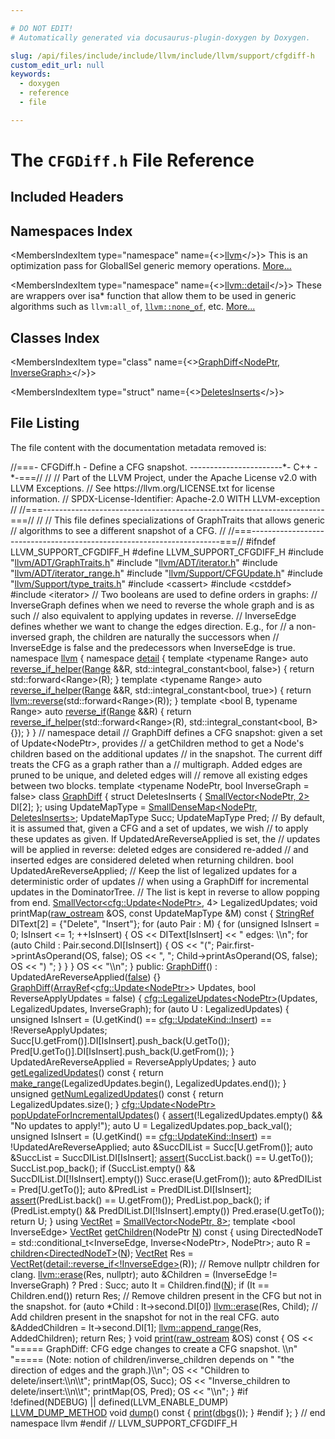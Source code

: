 ```yaml
---

# DO NOT EDIT!
# Automatically generated via docusaurus-plugin-doxygen by Doxygen.

slug: /api/files/include/include/llvm/include/llvm/support/cfgdiff-h
custom_edit_url: null
keywords:
  - doxygen
  - reference
  - file

---
```





# The `CFGDiff.h` File Reference

<DoxygenPage pluginConfig={pluginConfig}>



## Included Headers

<IncludesList>
<IncludesListItem
  filePath="llvm/ADT/GraphTraits.h"
  permalink="/docs/api/files/include/include/llvm/include/llvm/adt/graphtraits-h"
  isLocal="true" />
<IncludesListItem
  filePath="llvm/ADT/iterator.h"
  permalink="/docs/api/files/include/include/llvm/include/llvm/adt/iterator-h"
  isLocal="true" />
<IncludesListItem
  filePath="llvm/ADT/iterator_range.h"
  permalink="/docs/api/files/include/include/llvm/include/llvm/adt/iterator-range-h"
  isLocal="true" />
<IncludesListItem
  filePath="llvm/Support/CFGUpdate.h"
  permalink="/docs/api/files/include/include/llvm/include/llvm/support/cfgupdate-h"
  isLocal="true" />
<IncludesListItem
  filePath="llvm/Support/type_traits.h"
  permalink="/docs/api/files/include/include/llvm/include/llvm/support/type-traits-h"
  isLocal="true" />
<IncludesListItem
  filePath="cassert"
  permalink=""
  isLocal="false" />
<IncludesListItem
  filePath="cstddef"
  permalink=""
  isLocal="false" />
<IncludesListItem
  filePath="iterator"
  permalink=""
  isLocal="false" />
</IncludesList>

## Namespaces Index

<MembersIndex>

<MembersIndexItem
  type="namespace"
  name={<><a href="/docs/api/namespaces/llvm">llvm</a></>}>
This is an optimization pass for GlobalISel generic memory operations. <a href="/docs/api/namespaces/llvm/#details">More...</a>
</MembersIndexItem>

<MembersIndexItem
  type="namespace"
  name={<><a href="/docs/api/namespaces/llvm/detail">llvm::detail</a></>}>
These are wrappers over isa&#42; function that allow them to be used in generic algorithms such as <code>llvm:all&#95;of</code>, <code><a href="/docs/api/namespaces/llvm/#a7dc3069afa2ce5ea62ac2eb183e51c00">llvm::none&#95;of</a></code>, etc. <a href="/docs/api/namespaces/llvm/detail/#details">More...</a>
</MembersIndexItem>

</MembersIndex>

## Classes Index

<MembersIndex>

<MembersIndexItem
  type="class"
  name={<><a href="/docs/api/classes/llvm/graphdiff">GraphDiff&lt;NodePtr, InverseGraph&gt;</a></>}>
</MembersIndexItem>

<MembersIndexItem
  type="struct"
  name={<><a href="/docs/api/structs/llvm/graphdiff/deletesinserts">DeletesInserts</a></>}>
</MembersIndexItem>

</MembersIndex>


## File Listing

The file content with the documentation metadata removed is:

<ProgramListing>

<Link id="l00001" /><CodeLine lineNumber="1"><span class="doxyHighlightComment">//===- CFGDiff.h - Define a CFG snapshot. -----------------------&#42;- C++ -&#42;-===//</span></CodeLine>
<Link id="l00002" /><CodeLine lineNumber="2"><span class="doxyHighlightComment">//</span></CodeLine>
<Link id="l00003" /><CodeLine lineNumber="3"><span class="doxyHighlightComment">// Part of the LLVM Project, under the Apache License v2.0 with LLVM Exceptions.</span></CodeLine>
<Link id="l00004" /><CodeLine lineNumber="4"><span class="doxyHighlightComment">// See https://llvm.org/LICENSE.txt for license information.</span></CodeLine>
<Link id="l00005" /><CodeLine lineNumber="5"><span class="doxyHighlightComment">// SPDX-License-Identifier: Apache-2.0 WITH LLVM-exception</span></CodeLine>
<Link id="l00006" /><CodeLine lineNumber="6"><span class="doxyHighlightComment">//</span></CodeLine>
<Link id="l00007" /><CodeLine lineNumber="7"><span class="doxyHighlightComment">//===----------------------------------------------------------------------===//</span></CodeLine>
<Link id="l00008" /><CodeLine lineNumber="8"><span class="doxyHighlightComment">//</span></CodeLine>
<Link id="l00009" /><CodeLine lineNumber="9"><span class="doxyHighlightComment">// This file defines specializations of GraphTraits that allows generic</span></CodeLine>
<Link id="l00010" /><CodeLine lineNumber="10"><span class="doxyHighlightComment">// algorithms to see a different snapshot of a CFG.</span></CodeLine>
<Link id="l00011" /><CodeLine lineNumber="11"><span class="doxyHighlightComment">//</span></CodeLine>
<Link id="l00012" /><CodeLine lineNumber="12"><span class="doxyHighlightComment">//===----------------------------------------------------------------------===//</span></CodeLine>
<Link id="l00013" /><CodeLine lineNumber="13"></CodeLine>
<Link id="l00014" /><CodeLine lineNumber="14"><span class="doxyHighlightPreprocessor">#ifndef LLVM&#95;SUPPORT&#95;CFGDIFF&#95;H</span></CodeLine>
<Link id="l00015" /><CodeLine lineNumber="15"><span class="doxyHighlightPreprocessor">#define LLVM&#95;SUPPORT&#95;CFGDIFF&#95;H</span></CodeLine>
<Link id="l00016" /><CodeLine lineNumber="16"></CodeLine>
<Link id="l00017" /><CodeLine lineNumber="17"><span class="doxyHighlightPreprocessor">#include &quot;<a href="/docs/api/files/include/include/llvm/include/llvm/adt/graphtraits-h">llvm/ADT/GraphTraits.h</a>&quot;</span></CodeLine>
<Link id="l00018" /><CodeLine lineNumber="18"><span class="doxyHighlightPreprocessor">#include &quot;<a href="/docs/api/files/include/include/llvm/include/llvm/adt/iterator-h">llvm/ADT/iterator.h</a>&quot;</span></CodeLine>
<Link id="l00019" /><CodeLine lineNumber="19"><span class="doxyHighlightPreprocessor">#include &quot;<a href="/docs/api/files/include/include/llvm/include/llvm/adt/iterator-range-h">llvm/ADT/iterator&#95;range.h</a>&quot;</span></CodeLine>
<Link id="l00020" /><CodeLine lineNumber="20"><span class="doxyHighlightPreprocessor">#include &quot;<a href="/docs/api/files/include/include/llvm/include/llvm/support/cfgupdate-h">llvm/Support/CFGUpdate.h</a>&quot;</span></CodeLine>
<Link id="l00021" /><CodeLine lineNumber="21"><span class="doxyHighlightPreprocessor">#include &quot;<a href="/docs/api/files/include/include/llvm/include/llvm/support/type-traits-h">llvm/Support/type&#95;traits.h</a>&quot;</span></CodeLine>
<Link id="l00022" /><CodeLine lineNumber="22"><span class="doxyHighlightPreprocessor">#include &lt;cassert&gt;</span></CodeLine>
<Link id="l00023" /><CodeLine lineNumber="23"><span class="doxyHighlightPreprocessor">#include &lt;cstddef&gt;</span></CodeLine>
<Link id="l00024" /><CodeLine lineNumber="24"><span class="doxyHighlightPreprocessor">#include &lt;iterator&gt;</span></CodeLine>
<Link id="l00025" /><CodeLine lineNumber="25"></CodeLine>
<Link id="l00026" /><CodeLine lineNumber="26"><span class="doxyHighlightComment">// Two booleans are used to define orders in graphs:</span></CodeLine>
<Link id="l00027" /><CodeLine lineNumber="27"><span class="doxyHighlightComment">// InverseGraph defines when we need to reverse the whole graph and is as such</span></CodeLine>
<Link id="l00028" /><CodeLine lineNumber="28"><span class="doxyHighlightComment">// also equivalent to applying updates in reverse.</span></CodeLine>
<Link id="l00029" /><CodeLine lineNumber="29"><span class="doxyHighlightComment">// InverseEdge defines whether we want to change the edges direction. E.g., for</span></CodeLine>
<Link id="l00030" /><CodeLine lineNumber="30"><span class="doxyHighlightComment">// a non-inversed graph, the children are naturally the successors when</span></CodeLine>
<Link id="l00031" /><CodeLine lineNumber="31"><span class="doxyHighlightComment">// InverseEdge is false and the predecessors when InverseEdge is true.</span></CodeLine>
<Link id="l00032" /><CodeLine lineNumber="32"></CodeLine>
<Link id="l00033" /><CodeLine lineNumber="33"><span class="doxyHighlightKeyword">namespace </span><span class="doxyHighlight"><a href="/docs/api/namespaces/llvm">llvm</a> &#123;</span></CodeLine>
<Link id="l00034" /><CodeLine lineNumber="34"></CodeLine>
<Link id="l00035" /><CodeLine lineNumber="35"><span class="doxyHighlightKeyword">namespace </span><span class="doxyHighlight"><a href="/docs/api/namespaces/llvm/detail">detail</a> &#123;</span></CodeLine>
<Link id="l00036" /><CodeLine lineNumber="36"><span class="doxyHighlightKeyword">template</span><span class="doxyHighlight"> &lt;</span><span class="doxyHighlightKeyword">typename</span><span class="doxyHighlight"> Range&gt;</span></CodeLine>
<Link id="l00037" /><CodeLine lineNumber="37" lineLink="/docs/api/namespaces/llvm/detail/#afe655f6c2c604c37a900b5ed542d784a"><span class="doxyHighlightKeyword">auto</span><span class="doxyHighlight"> <a href="/docs/api/namespaces/llvm/detail/#afe655f6c2c604c37a900b5ed542d784a">reverse&#95;if&#95;helper</a>(<a href="/docs/api/files/lib/lib/target/lib/target/nvptx/nvvmintrrange-cpp/#a34bd74317e3f04bfc4318c2d1a470877">Range</a> &amp;&amp;R, std::integral&#95;constant&lt;bool, false&gt;) &#123;</span></CodeLine>
<Link id="l00038" /><CodeLine lineNumber="38"><span class="doxyHighlight">  </span><span class="doxyHighlightKeywordFlow">return</span><span class="doxyHighlight"> std::forward&lt;Range&gt;(R);</span></CodeLine>
<Link id="l00039" /><CodeLine lineNumber="39"><span class="doxyHighlight">&#125;</span></CodeLine>
<Link id="l00040" /><CodeLine lineNumber="40"></CodeLine>
<Link id="l00041" /><CodeLine lineNumber="41"><span class="doxyHighlightKeyword">template</span><span class="doxyHighlight"> &lt;</span><span class="doxyHighlightKeyword">typename</span><span class="doxyHighlight"> Range&gt;</span></CodeLine>
<Link id="l00042" /><CodeLine lineNumber="42" lineLink="/docs/api/namespaces/llvm/detail/#a5ca9117a0b11a895486553863c2a01b9"><span class="doxyHighlightKeyword">auto</span><span class="doxyHighlight"> <a href="/docs/api/namespaces/llvm/detail/#afe655f6c2c604c37a900b5ed542d784a">reverse&#95;if&#95;helper</a>(<a href="/docs/api/files/lib/lib/target/lib/target/nvptx/nvvmintrrange-cpp/#a34bd74317e3f04bfc4318c2d1a470877">Range</a> &amp;&amp;R, std::integral&#95;constant&lt;bool, true&gt;) &#123;</span></CodeLine>
<Link id="l00043" /><CodeLine lineNumber="43"><span class="doxyHighlight">  </span><span class="doxyHighlightKeywordFlow">return</span><span class="doxyHighlight"> <a href="/docs/api/namespaces/llvm/#a6b0ac1fa4f05de76413c5e0ca6334035">llvm::reverse</a>(std::forward&lt;Range&gt;(R));</span></CodeLine>
<Link id="l00044" /><CodeLine lineNumber="44"><span class="doxyHighlight">&#125;</span></CodeLine>
<Link id="l00045" /><CodeLine lineNumber="45"></CodeLine>
<Link id="l00046" /><CodeLine lineNumber="46" lineLink="/docs/api/namespaces/llvm/detail/#a1926e8e4789f0a0f89add386f65413d1"><span class="doxyHighlightKeyword">template</span><span class="doxyHighlight"> &lt;</span><span class="doxyHighlightKeywordType">bool</span><span class="doxyHighlight"> B, </span><span class="doxyHighlightKeyword">typename</span><span class="doxyHighlight"> Range&gt; </span><span class="doxyHighlightKeyword">auto</span><span class="doxyHighlight"> <a href="/docs/api/namespaces/llvm/detail/#a1926e8e4789f0a0f89add386f65413d1">reverse&#95;if</a>(<a href="/docs/api/files/lib/lib/target/lib/target/nvptx/nvvmintrrange-cpp/#a34bd74317e3f04bfc4318c2d1a470877">Range</a> &amp;&amp;R) &#123;</span></CodeLine>
<Link id="l00047" /><CodeLine lineNumber="47"><span class="doxyHighlight">  </span><span class="doxyHighlightKeywordFlow">return</span><span class="doxyHighlight"> <a href="/docs/api/namespaces/llvm/detail/#afe655f6c2c604c37a900b5ed542d784a">reverse&#95;if&#95;helper</a>(std::forward&lt;Range&gt;(R),</span></CodeLine>
<Link id="l00048" /><CodeLine lineNumber="48"><span class="doxyHighlight">                           std::integral&#95;constant&lt;bool, B&gt;&#123;&#125;);</span></CodeLine>
<Link id="l00049" /><CodeLine lineNumber="49"><span class="doxyHighlight">&#125;</span></CodeLine>
<Link id="l00050" /><CodeLine lineNumber="50"><span class="doxyHighlight">&#125; </span><span class="doxyHighlightComment">// namespace detail</span></CodeLine>
<Link id="l00051" /><CodeLine lineNumber="51"></CodeLine>
<Link id="l00052" /><CodeLine lineNumber="52"><span class="doxyHighlightComment">// GraphDiff defines a CFG snapshot: given a set of Update&lt;NodePtr&gt;, provides</span></CodeLine>
<Link id="l00053" /><CodeLine lineNumber="53"><span class="doxyHighlightComment">// a getChildren method to get a Node&#39;s children based on the additional updates</span></CodeLine>
<Link id="l00054" /><CodeLine lineNumber="54"><span class="doxyHighlightComment">// in the snapshot. The current diff treats the CFG as a graph rather than a</span></CodeLine>
<Link id="l00055" /><CodeLine lineNumber="55"><span class="doxyHighlightComment">// multigraph. Added edges are pruned to be unique, and deleted edges will</span></CodeLine>
<Link id="l00056" /><CodeLine lineNumber="56"><span class="doxyHighlightComment">// remove all existing edges between two blocks.</span></CodeLine>
<Link id="l00057" /><CodeLine lineNumber="57" lineLink="/docs/api/classes/llvm/graphdiff"><span class="doxyHighlightKeyword">template</span><span class="doxyHighlight"> &lt;</span><span class="doxyHighlightKeyword">typename</span><span class="doxyHighlight"> NodePtr, </span><span class="doxyHighlightKeywordType">bool</span><span class="doxyHighlight"> InverseGraph = false&gt; </span><span class="doxyHighlightKeyword">class </span><span class="doxyHighlight"><a href="/docs/api/classes/llvm/graphdiff/#a750e10bc8c7c88551781a9e1cb91bf07">GraphDiff</a> &#123;</span></CodeLine>
<Link id="l00058" /><CodeLine lineNumber="58"><span class="doxyHighlight">  </span><span class="doxyHighlightKeyword">struct </span><span class="doxyHighlight">DeletesInserts &#123;</span></CodeLine>
<Link id="l00059" /><CodeLine lineNumber="59"><span class="doxyHighlight">    <a href="/docs/api/classes/llvm/smallvector">SmallVector&lt;NodePtr, 2&gt;</a> DI&#91;2&#93;;</span></CodeLine>
<Link id="l00060" /><CodeLine lineNumber="60"><span class="doxyHighlight">  &#125;;</span></CodeLine>
<Link id="l00061" /><CodeLine lineNumber="61"><span class="doxyHighlight">  </span><span class="doxyHighlightKeyword">using </span><span class="doxyHighlight">UpdateMapType = <a href="/docs/api/classes/llvm/smalldensemap">SmallDenseMap&lt;NodePtr, DeletesInserts&gt;</a>;</span></CodeLine>
<Link id="l00062" /><CodeLine lineNumber="62"><span class="doxyHighlight">  UpdateMapType Succ;</span></CodeLine>
<Link id="l00063" /><CodeLine lineNumber="63"><span class="doxyHighlight">  UpdateMapType Pred;</span></CodeLine>
<Link id="l00064" /><CodeLine lineNumber="64"></CodeLine>
<Link id="l00065" /><CodeLine lineNumber="65"><span class="doxyHighlight">  </span><span class="doxyHighlightComment">// By default, it is assumed that, given a CFG and a set of updates, we wish</span></CodeLine>
<Link id="l00066" /><CodeLine lineNumber="66"><span class="doxyHighlight">  </span><span class="doxyHighlightComment">// to apply these updates as given. If UpdatedAreReverseApplied is set, the</span></CodeLine>
<Link id="l00067" /><CodeLine lineNumber="67"><span class="doxyHighlight">  </span><span class="doxyHighlightComment">// updates will be applied in reverse: deleted edges are considered re-added</span></CodeLine>
<Link id="l00068" /><CodeLine lineNumber="68"><span class="doxyHighlight">  </span><span class="doxyHighlightComment">// and inserted edges are considered deleted when returning children.</span></CodeLine>
<Link id="l00069" /><CodeLine lineNumber="69"><span class="doxyHighlight">  </span><span class="doxyHighlightKeywordType">bool</span><span class="doxyHighlight"> UpdatedAreReverseApplied;</span></CodeLine>
<Link id="l00070" /><CodeLine lineNumber="70"></CodeLine>
<Link id="l00071" /><CodeLine lineNumber="71"><span class="doxyHighlight">  </span><span class="doxyHighlightComment">// Keep the list of legalized updates for a deterministic order of updates</span></CodeLine>
<Link id="l00072" /><CodeLine lineNumber="72"><span class="doxyHighlight">  </span><span class="doxyHighlightComment">// when using a GraphDiff for incremental updates in the DominatorTree.</span></CodeLine>
<Link id="l00073" /><CodeLine lineNumber="73"><span class="doxyHighlight">  </span><span class="doxyHighlightComment">// The list is kept in reverse to allow popping from end.</span></CodeLine>
<Link id="l00074" /><CodeLine lineNumber="74"><span class="doxyHighlight">  <a href="/docs/api/classes/llvm/smallvector">SmallVector&lt;cfg::Update&lt;NodePtr&gt;</a>, 4&gt; LegalizedUpdates;</span></CodeLine>
<Link id="l00075" /><CodeLine lineNumber="75"></CodeLine>
<Link id="l00076" /><CodeLine lineNumber="76"><span class="doxyHighlight">  </span><span class="doxyHighlightKeywordType">void</span><span class="doxyHighlight"> printMap(<a href="/docs/api/classes/llvm/raw-ostream">raw&#95;ostream</a> &amp;OS, </span><span class="doxyHighlightKeyword">const</span><span class="doxyHighlight"> UpdateMapType &amp;M)</span><span class="doxyHighlightKeyword"> const </span><span class="doxyHighlight">&#123;</span></CodeLine>
<Link id="l00077" /><CodeLine lineNumber="77"><span class="doxyHighlight">    <a href="/docs/api/classes/llvm/stringref">StringRef</a> DIText&#91;2&#93; = &#123;</span><span class="doxyHighlightStringLiteral">&quot;Delete&quot;</span><span class="doxyHighlight">, </span><span class="doxyHighlightStringLiteral">&quot;Insert&quot;</span><span class="doxyHighlight">&#125;;</span></CodeLine>
<Link id="l00078" /><CodeLine lineNumber="78"><span class="doxyHighlight">    </span><span class="doxyHighlightKeywordFlow">for</span><span class="doxyHighlight"> (</span><span class="doxyHighlightKeyword">auto</span><span class="doxyHighlight"> Pair : M) &#123;</span></CodeLine>
<Link id="l00079" /><CodeLine lineNumber="79"><span class="doxyHighlight">      </span><span class="doxyHighlightKeywordFlow">for</span><span class="doxyHighlight"> (</span><span class="doxyHighlightKeywordType">unsigned</span><span class="doxyHighlight"> IsInsert = 0; IsInsert &lt;= 1; ++IsInsert) &#123;</span></CodeLine>
<Link id="l00080" /><CodeLine lineNumber="80"><span class="doxyHighlight">        OS &lt;&lt; DIText&#91;IsInsert&#93; &lt;&lt; </span><span class="doxyHighlightStringLiteral">&quot; edges: \\n&quot;</span><span class="doxyHighlight">;</span></CodeLine>
<Link id="l00081" /><CodeLine lineNumber="81"><span class="doxyHighlight">        </span><span class="doxyHighlightKeywordFlow">for</span><span class="doxyHighlight"> (</span><span class="doxyHighlightKeyword">auto</span><span class="doxyHighlight"> Child : Pair.second.DI&#91;IsInsert&#93;) &#123;</span></CodeLine>
<Link id="l00082" /><CodeLine lineNumber="82"><span class="doxyHighlight">          OS &lt;&lt; </span><span class="doxyHighlightStringLiteral">&quot;(&quot;</span><span class="doxyHighlight">;</span></CodeLine>
<Link id="l00083" /><CodeLine lineNumber="83"><span class="doxyHighlight">          Pair.first-&gt;printAsOperand(OS, </span><span class="doxyHighlightKeyword">false</span><span class="doxyHighlight">);</span></CodeLine>
<Link id="l00084" /><CodeLine lineNumber="84"><span class="doxyHighlight">          OS &lt;&lt; </span><span class="doxyHighlightStringLiteral">&quot;, &quot;</span><span class="doxyHighlight">;</span></CodeLine>
<Link id="l00085" /><CodeLine lineNumber="85"><span class="doxyHighlight">          Child-&gt;printAsOperand(OS, </span><span class="doxyHighlightKeyword">false</span><span class="doxyHighlight">);</span></CodeLine>
<Link id="l00086" /><CodeLine lineNumber="86"><span class="doxyHighlight">          OS &lt;&lt; </span><span class="doxyHighlightStringLiteral">&quot;) &quot;</span><span class="doxyHighlight">;</span></CodeLine>
<Link id="l00087" /><CodeLine lineNumber="87"><span class="doxyHighlight">        &#125;</span></CodeLine>
<Link id="l00088" /><CodeLine lineNumber="88"><span class="doxyHighlight">      &#125;</span></CodeLine>
<Link id="l00089" /><CodeLine lineNumber="89"><span class="doxyHighlight">    &#125;</span></CodeLine>
<Link id="l00090" /><CodeLine lineNumber="90"><span class="doxyHighlight">    OS &lt;&lt; </span><span class="doxyHighlightStringLiteral">&quot;\\n&quot;</span><span class="doxyHighlight">;</span></CodeLine>
<Link id="l00091" /><CodeLine lineNumber="91"><span class="doxyHighlight">  &#125;</span></CodeLine>
<Link id="l00092" /><CodeLine lineNumber="92"></CodeLine>
<Link id="l00093" /><CodeLine lineNumber="93"><span class="doxyHighlightKeyword">public</span><span class="doxyHighlight">:</span></CodeLine>
<Link id="l00094" /><CodeLine lineNumber="94" lineLink="/docs/api/classes/llvm/graphdiff/#a750e10bc8c7c88551781a9e1cb91bf07"><span class="doxyHighlight">  <a href="/docs/api/classes/llvm/graphdiff/#a750e10bc8c7c88551781a9e1cb91bf07">GraphDiff</a>() : UpdatedAreReverseApplied(<a href="/docs/api/namespaces/false">false</a>) &#123;&#125;</span></CodeLine>
<Link id="l00095" /><CodeLine lineNumber="95" lineLink="/docs/api/classes/llvm/graphdiff/#a92da53e1aaac08fbffcaeb8e3e5034b6"><span class="doxyHighlight">  <a href="/docs/api/classes/llvm/graphdiff/#a92da53e1aaac08fbffcaeb8e3e5034b6">GraphDiff</a>(<a href="/docs/api/classes/llvm/arrayref">ArrayRef</a>&lt;<a href="/docs/api/classes/llvm/cfg/update">cfg::Update&lt;NodePtr&gt;</a>&gt; Updates,</span></CodeLine>
<Link id="l00096" /><CodeLine lineNumber="96"><span class="doxyHighlight">            </span><span class="doxyHighlightKeywordType">bool</span><span class="doxyHighlight"> ReverseApplyUpdates = </span><span class="doxyHighlightKeyword">false</span><span class="doxyHighlight">) &#123;</span></CodeLine>
<Link id="l00097" /><CodeLine lineNumber="97"><span class="doxyHighlight">    <a href="/docs/api/namespaces/llvm/cfg/#ab58a00c0ea36e29ae7f9ab16add64615">cfg::LegalizeUpdates&lt;NodePtr&gt;</a>(Updates, LegalizedUpdates, InverseGraph);</span></CodeLine>
<Link id="l00098" /><CodeLine lineNumber="98"><span class="doxyHighlight">    </span><span class="doxyHighlightKeywordFlow">for</span><span class="doxyHighlight"> (</span><span class="doxyHighlightKeyword">auto</span><span class="doxyHighlight"> U : LegalizedUpdates) &#123;</span></CodeLine>
<Link id="l00099" /><CodeLine lineNumber="99"><span class="doxyHighlight">      </span><span class="doxyHighlightKeywordType">unsigned</span><span class="doxyHighlight"> IsInsert =</span></CodeLine>
<Link id="l00100" /><CodeLine lineNumber="100"><span class="doxyHighlight">          (U.getKind() == <a href="/docs/api/namespaces/llvm/cfg/#a90f12723ad8d5cff45b6f06408a33da8aa458be0f08b7e4ff3c0f633c100176c0">cfg::UpdateKind::Insert</a>) == !ReverseApplyUpdates;</span></CodeLine>
<Link id="l00101" /><CodeLine lineNumber="101"><span class="doxyHighlight">      Succ&#91;U.getFrom()&#93;.DI&#91;IsInsert&#93;.push&#95;back(U.getTo());</span></CodeLine>
<Link id="l00102" /><CodeLine lineNumber="102"><span class="doxyHighlight">      Pred&#91;U.getTo()&#93;.DI&#91;IsInsert&#93;.push&#95;back(U.getFrom());</span></CodeLine>
<Link id="l00103" /><CodeLine lineNumber="103"><span class="doxyHighlight">    &#125;</span></CodeLine>
<Link id="l00104" /><CodeLine lineNumber="104"><span class="doxyHighlight">    UpdatedAreReverseApplied = ReverseApplyUpdates;</span></CodeLine>
<Link id="l00105" /><CodeLine lineNumber="105"><span class="doxyHighlight">  &#125;</span></CodeLine>
<Link id="l00106" /><CodeLine lineNumber="106"></CodeLine>
<Link id="l00107" /><CodeLine lineNumber="107" lineLink="/docs/api/classes/llvm/graphdiff/#a02c5379fd4f7437bcefe9d6c60963a7b"><span class="doxyHighlight">  </span><span class="doxyHighlightKeyword">auto</span><span class="doxyHighlight"> <a href="/docs/api/classes/llvm/graphdiff/#a02c5379fd4f7437bcefe9d6c60963a7b">getLegalizedUpdates</a>()</span><span class="doxyHighlightKeyword"> const </span><span class="doxyHighlight">&#123;</span></CodeLine>
<Link id="l00108" /><CodeLine lineNumber="108"><span class="doxyHighlight">    </span><span class="doxyHighlightKeywordFlow">return</span><span class="doxyHighlight"> <a href="/docs/api/namespaces/llvm/#a341215803e83773a3e97860dc291f121">make&#95;range</a>(LegalizedUpdates.begin(), LegalizedUpdates.end());</span></CodeLine>
<Link id="l00109" /><CodeLine lineNumber="109"><span class="doxyHighlight">  &#125;</span></CodeLine>
<Link id="l00110" /><CodeLine lineNumber="110"></CodeLine>
<Link id="l00111" /><CodeLine lineNumber="111" lineLink="/docs/api/classes/llvm/graphdiff/#abf8532d450c03fedf6af2f69f29388cf"><span class="doxyHighlight">  </span><span class="doxyHighlightKeywordType">unsigned</span><span class="doxyHighlight"> <a href="/docs/api/classes/llvm/graphdiff/#abf8532d450c03fedf6af2f69f29388cf">getNumLegalizedUpdates</a>()</span><span class="doxyHighlightKeyword"> const </span><span class="doxyHighlight">&#123; </span><span class="doxyHighlightKeywordFlow">return</span><span class="doxyHighlight"> LegalizedUpdates.size(); &#125;</span></CodeLine>
<Link id="l00112" /><CodeLine lineNumber="112"></CodeLine>
<Link id="l00113" /><CodeLine lineNumber="113" lineLink="/docs/api/classes/llvm/graphdiff/#ab2a3b8f6ebc0db2628ad35dc728fde42"><span class="doxyHighlight">  <a href="/docs/api/classes/llvm/cfg/update">cfg::Update&lt;NodePtr&gt;</a> <a href="/docs/api/classes/llvm/graphdiff/#ab2a3b8f6ebc0db2628ad35dc728fde42">popUpdateForIncrementalUpdates</a>() &#123;</span></CodeLine>
<Link id="l00114" /><CodeLine lineNumber="114"><span class="doxyHighlight">    <a href="/docs/api/files/lib/lib/target/lib/target/amdgpu/silowercontrolflow-cpp/#a4868c5d81c5ccc98c47aeab6244346a0">assert</a>(!LegalizedUpdates.empty() &amp;&amp; </span><span class="doxyHighlightStringLiteral">&quot;No updates to apply!&quot;</span><span class="doxyHighlight">);</span></CodeLine>
<Link id="l00115" /><CodeLine lineNumber="115"><span class="doxyHighlight">    </span><span class="doxyHighlightKeyword">auto</span><span class="doxyHighlight"> U = LegalizedUpdates.pop&#95;back&#95;val();</span></CodeLine>
<Link id="l00116" /><CodeLine lineNumber="116"><span class="doxyHighlight">    </span><span class="doxyHighlightKeywordType">unsigned</span><span class="doxyHighlight"> IsInsert =</span></CodeLine>
<Link id="l00117" /><CodeLine lineNumber="117"><span class="doxyHighlight">        (U.getKind() == <a href="/docs/api/namespaces/llvm/cfg/#a90f12723ad8d5cff45b6f06408a33da8aa458be0f08b7e4ff3c0f633c100176c0">cfg::UpdateKind::Insert</a>) == !UpdatedAreReverseApplied;</span></CodeLine>
<Link id="l00118" /><CodeLine lineNumber="118"><span class="doxyHighlight">    </span><span class="doxyHighlightKeyword">auto</span><span class="doxyHighlight"> &amp;SuccDIList = Succ&#91;U.getFrom()&#93;;</span></CodeLine>
<Link id="l00119" /><CodeLine lineNumber="119"><span class="doxyHighlight">    </span><span class="doxyHighlightKeyword">auto</span><span class="doxyHighlight"> &amp;SuccList = SuccDIList.DI&#91;IsInsert&#93;;</span></CodeLine>
<Link id="l00120" /><CodeLine lineNumber="120"><span class="doxyHighlight">    <a href="/docs/api/files/lib/lib/target/lib/target/amdgpu/silowercontrolflow-cpp/#a4868c5d81c5ccc98c47aeab6244346a0">assert</a>(SuccList.back() == U.getTo());</span></CodeLine>
<Link id="l00121" /><CodeLine lineNumber="121"><span class="doxyHighlight">    SuccList.pop&#95;back();</span></CodeLine>
<Link id="l00122" /><CodeLine lineNumber="122"><span class="doxyHighlight">    </span><span class="doxyHighlightKeywordFlow">if</span><span class="doxyHighlight"> (SuccList.empty() &amp;&amp; SuccDIList.DI&#91;!IsInsert&#93;.empty())</span></CodeLine>
<Link id="l00123" /><CodeLine lineNumber="123"><span class="doxyHighlight">      Succ.erase(U.getFrom());</span></CodeLine>
<Link id="l00124" /><CodeLine lineNumber="124"></CodeLine>
<Link id="l00125" /><CodeLine lineNumber="125"><span class="doxyHighlight">    </span><span class="doxyHighlightKeyword">auto</span><span class="doxyHighlight"> &amp;PredDIList = Pred&#91;U.getTo()&#93;;</span></CodeLine>
<Link id="l00126" /><CodeLine lineNumber="126"><span class="doxyHighlight">    </span><span class="doxyHighlightKeyword">auto</span><span class="doxyHighlight"> &amp;PredList = PredDIList.DI&#91;IsInsert&#93;;</span></CodeLine>
<Link id="l00127" /><CodeLine lineNumber="127"><span class="doxyHighlight">    <a href="/docs/api/files/lib/lib/target/lib/target/amdgpu/silowercontrolflow-cpp/#a4868c5d81c5ccc98c47aeab6244346a0">assert</a>(PredList.back() == U.getFrom());</span></CodeLine>
<Link id="l00128" /><CodeLine lineNumber="128"><span class="doxyHighlight">    PredList.pop&#95;back();</span></CodeLine>
<Link id="l00129" /><CodeLine lineNumber="129"><span class="doxyHighlight">    </span><span class="doxyHighlightKeywordFlow">if</span><span class="doxyHighlight"> (PredList.empty() &amp;&amp; PredDIList.DI&#91;!IsInsert&#93;.empty())</span></CodeLine>
<Link id="l00130" /><CodeLine lineNumber="130"><span class="doxyHighlight">      Pred.erase(U.getTo());</span></CodeLine>
<Link id="l00131" /><CodeLine lineNumber="131"><span class="doxyHighlight">    </span><span class="doxyHighlightKeywordFlow">return</span><span class="doxyHighlight"> U;</span></CodeLine>
<Link id="l00132" /><CodeLine lineNumber="132"><span class="doxyHighlight">  &#125;</span></CodeLine>
<Link id="l00133" /><CodeLine lineNumber="133"></CodeLine>
<Link id="l00134" /><CodeLine lineNumber="134" lineLink="/docs/api/classes/llvm/graphdiff/#a4e5916e41acfe2aac69c669015dccb14"><span class="doxyHighlight">  </span><span class="doxyHighlightKeyword">using </span><span class="doxyHighlight"><a href="/docs/api/classes/llvm/graphdiff/#a4e5916e41acfe2aac69c669015dccb14">VectRet</a> = <a href="/docs/api/classes/llvm/smallvector">SmallVector&lt;NodePtr, 8&gt;</a>;</span></CodeLine>
<Link id="l00135" /><CodeLine lineNumber="135" lineLink="/docs/api/classes/llvm/graphdiff/#a7c6bfaa2b8d3dbf6f4c9f4dfec66c77d"><span class="doxyHighlight">  </span><span class="doxyHighlightKeyword">template</span><span class="doxyHighlight"> &lt;</span><span class="doxyHighlightKeywordType">bool</span><span class="doxyHighlight"> InverseEdge&gt; <a href="/docs/api/classes/llvm/graphdiff/#a4e5916e41acfe2aac69c669015dccb14">VectRet</a> <a href="/docs/api/classes/llvm/graphdiff/#a7c6bfaa2b8d3dbf6f4c9f4dfec66c77d">getChildren</a>(NodePtr <a href="/docs/api/files/lib/lib/support/regcomp-c/#a0240ac851181b84ac374872dc5434ee4">N</a>)</span><span class="doxyHighlightKeyword"> const </span><span class="doxyHighlight">&#123;</span></CodeLine>
<Link id="l00136" /><CodeLine lineNumber="136"><span class="doxyHighlight">    </span><span class="doxyHighlightKeyword">using </span><span class="doxyHighlight">DirectedNodeT =</span></CodeLine>
<Link id="l00137" /><CodeLine lineNumber="137"><span class="doxyHighlight">        std::conditional&#95;t&lt;InverseEdge, Inverse&lt;NodePtr&gt;, NodePtr&gt;;</span></CodeLine>
<Link id="l00138" /><CodeLine lineNumber="138"><span class="doxyHighlight">    </span><span class="doxyHighlightKeyword">auto</span><span class="doxyHighlight"> R = <a href="/docs/api/namespaces/llvm/#acc2e6a2001a5f102f18060a53520e82b">children&lt;DirectedNodeT&gt;</a>(<a href="/docs/api/files/lib/lib/support/regcomp-c/#a0240ac851181b84ac374872dc5434ee4">N</a>);</span></CodeLine>
<Link id="l00139" /><CodeLine lineNumber="139"><span class="doxyHighlight">    <a href="/docs/api/classes/llvm/graphdiff/#a4e5916e41acfe2aac69c669015dccb14">VectRet</a> Res = <a href="/docs/api/classes/llvm/graphdiff/#a4e5916e41acfe2aac69c669015dccb14">VectRet</a>(<a href="/docs/api/namespaces/llvm/detail/#a1926e8e4789f0a0f89add386f65413d1">detail::reverse&#95;if&lt;!InverseEdge&gt;</a>(R));</span></CodeLine>
<Link id="l00140" /><CodeLine lineNumber="140"></CodeLine>
<Link id="l00141" /><CodeLine lineNumber="141"><span class="doxyHighlight">    </span><span class="doxyHighlightComment">// Remove nullptr children for clang.</span></CodeLine>
<Link id="l00142" /><CodeLine lineNumber="142"><span class="doxyHighlight">    <a href="/docs/api/namespaces/llvm/#a60a348350395aef11d68f58111bcf499">llvm::erase</a>(Res, </span><span class="doxyHighlightKeyword">nullptr</span><span class="doxyHighlight">);</span></CodeLine>
<Link id="l00143" /><CodeLine lineNumber="143"></CodeLine>
<Link id="l00144" /><CodeLine lineNumber="144"><span class="doxyHighlight">    </span><span class="doxyHighlightKeyword">auto</span><span class="doxyHighlight"> &amp;Children = (InverseEdge != InverseGraph) ? Pred : Succ;</span></CodeLine>
<Link id="l00145" /><CodeLine lineNumber="145"><span class="doxyHighlight">    </span><span class="doxyHighlightKeyword">auto</span><span class="doxyHighlight"> It = Children.find(<a href="/docs/api/files/lib/lib/support/regcomp-c/#a0240ac851181b84ac374872dc5434ee4">N</a>);</span></CodeLine>
<Link id="l00146" /><CodeLine lineNumber="146"><span class="doxyHighlight">    </span><span class="doxyHighlightKeywordFlow">if</span><span class="doxyHighlight"> (It == Children.end())</span></CodeLine>
<Link id="l00147" /><CodeLine lineNumber="147"><span class="doxyHighlight">      </span><span class="doxyHighlightKeywordFlow">return</span><span class="doxyHighlight"> Res;</span></CodeLine>
<Link id="l00148" /><CodeLine lineNumber="148"></CodeLine>
<Link id="l00149" /><CodeLine lineNumber="149"><span class="doxyHighlight">    </span><span class="doxyHighlightComment">// Remove children present in the CFG but not in the snapshot.</span></CodeLine>
<Link id="l00150" /><CodeLine lineNumber="150"><span class="doxyHighlight">    </span><span class="doxyHighlightKeywordFlow">for</span><span class="doxyHighlight"> (</span><span class="doxyHighlightKeyword">auto</span><span class="doxyHighlight"> &#42;Child : It-&gt;second.DI&#91;0&#93;)</span></CodeLine>
<Link id="l00151" /><CodeLine lineNumber="151"><span class="doxyHighlight">      <a href="/docs/api/namespaces/llvm/#a60a348350395aef11d68f58111bcf499">llvm::erase</a>(Res, Child);</span></CodeLine>
<Link id="l00152" /><CodeLine lineNumber="152"></CodeLine>
<Link id="l00153" /><CodeLine lineNumber="153"><span class="doxyHighlight">    </span><span class="doxyHighlightComment">// Add children present in the snapshot for not in the real CFG.</span></CodeLine>
<Link id="l00154" /><CodeLine lineNumber="154"><span class="doxyHighlight">    </span><span class="doxyHighlightKeyword">auto</span><span class="doxyHighlight"> &amp;AddedChildren = It-&gt;second.DI&#91;1&#93;;</span></CodeLine>
<Link id="l00155" /><CodeLine lineNumber="155"><span class="doxyHighlight">    <a href="/docs/api/namespaces/llvm/#a39d3d23a084c4544ee5903203db10e8a">llvm::append&#95;range</a>(Res, AddedChildren);</span></CodeLine>
<Link id="l00156" /><CodeLine lineNumber="156"></CodeLine>
<Link id="l00157" /><CodeLine lineNumber="157"><span class="doxyHighlight">    </span><span class="doxyHighlightKeywordFlow">return</span><span class="doxyHighlight"> Res;</span></CodeLine>
<Link id="l00158" /><CodeLine lineNumber="158"><span class="doxyHighlight">  &#125;</span></CodeLine>
<Link id="l00159" /><CodeLine lineNumber="159"></CodeLine>
<Link id="l00160" /><CodeLine lineNumber="160" lineLink="/docs/api/classes/llvm/graphdiff/#a7173fb8fb0099c2b4edcc714c93b80ab"><span class="doxyHighlight">  </span><span class="doxyHighlightKeywordType">void</span><span class="doxyHighlight"> <a href="/docs/api/classes/llvm/graphdiff/#a7173fb8fb0099c2b4edcc714c93b80ab">print</a>(<a href="/docs/api/classes/llvm/raw-ostream">raw&#95;ostream</a> &amp;OS)</span><span class="doxyHighlightKeyword"> const </span><span class="doxyHighlight">&#123;</span></CodeLine>
<Link id="l00161" /><CodeLine lineNumber="161"><span class="doxyHighlight">    OS &lt;&lt; </span><span class="doxyHighlightStringLiteral">&quot;===== GraphDiff: CFG edge changes to create a CFG snapshot. \\n&quot;</span></CodeLine>
<Link id="l00162" /><CodeLine lineNumber="162"><span class="doxyHighlight">          </span><span class="doxyHighlightStringLiteral">&quot;===== (Note: notion of children/inverse&#95;children depends on &quot;</span></CodeLine>
<Link id="l00163" /><CodeLine lineNumber="163"><span class="doxyHighlight">          </span><span class="doxyHighlightStringLiteral">&quot;the direction of edges and the graph.)\\n&quot;</span><span class="doxyHighlight">;</span></CodeLine>
<Link id="l00164" /><CodeLine lineNumber="164"><span class="doxyHighlight">    OS &lt;&lt; </span><span class="doxyHighlightStringLiteral">&quot;Children to delete/insert:\\n\\t&quot;</span><span class="doxyHighlight">;</span></CodeLine>
<Link id="l00165" /><CodeLine lineNumber="165"><span class="doxyHighlight">    printMap(OS, Succ);</span></CodeLine>
<Link id="l00166" /><CodeLine lineNumber="166"><span class="doxyHighlight">    OS &lt;&lt; </span><span class="doxyHighlightStringLiteral">&quot;Inverse&#95;children to delete/insert:\\n\\t&quot;</span><span class="doxyHighlight">;</span></CodeLine>
<Link id="l00167" /><CodeLine lineNumber="167"><span class="doxyHighlight">    printMap(OS, Pred);</span></CodeLine>
<Link id="l00168" /><CodeLine lineNumber="168"><span class="doxyHighlight">    OS &lt;&lt; </span><span class="doxyHighlightStringLiteral">&quot;\\n&quot;</span><span class="doxyHighlight">;</span></CodeLine>
<Link id="l00169" /><CodeLine lineNumber="169"><span class="doxyHighlight">  &#125;</span></CodeLine>
<Link id="l00170" /><CodeLine lineNumber="170"></CodeLine>
<Link id="l00171" /><CodeLine lineNumber="171"><span class="doxyHighlightPreprocessor">#if !defined(NDEBUG) || defined(LLVM&#95;ENABLE&#95;DUMP)</span></CodeLine>
<Link id="l00172" /><CodeLine lineNumber="172" lineLink="/docs/api/classes/llvm/graphdiff/#a723aaccc31c607efcd14feb83f42b28e"><span class="doxyHighlight">  <a href="/docs/api/files/include/include/llvm/include/llvm/support/compiler-h/#aa863693eef567397d9c292da5bf22d34">LLVM&#95;DUMP&#95;METHOD</a> </span><span class="doxyHighlightKeywordType">void</span><span class="doxyHighlight"> <a href="/docs/api/classes/llvm/graphdiff/#a723aaccc31c607efcd14feb83f42b28e">dump</a>()</span><span class="doxyHighlightKeyword"> const </span><span class="doxyHighlight">&#123; <a href="/docs/api/classes/llvm/graphdiff/#a7173fb8fb0099c2b4edcc714c93b80ab">print</a>(<a href="/docs/api/namespaces/llvm/#a7c46c742c31be54870e2038048e6b391">dbgs</a>()); &#125;</span></CodeLine>
<Link id="l00173" /><CodeLine lineNumber="173"><span class="doxyHighlightPreprocessor">#endif</span></CodeLine>
<Link id="l00174" /><CodeLine lineNumber="174"><span class="doxyHighlight">&#125;;</span></CodeLine>
<Link id="l00175" /><CodeLine lineNumber="175"><span class="doxyHighlight">&#125; </span><span class="doxyHighlightComment">// end namespace llvm</span></CodeLine>
<Link id="l00176" /><CodeLine lineNumber="176"></CodeLine>
<Link id="l00177" /><CodeLine lineNumber="177"><span class="doxyHighlightPreprocessor">#endif </span><span class="doxyHighlightComment">// LLVM&#95;SUPPORT&#95;CFGDIFF&#95;H</span></CodeLine>

</ProgramListing>


</DoxygenPage>
